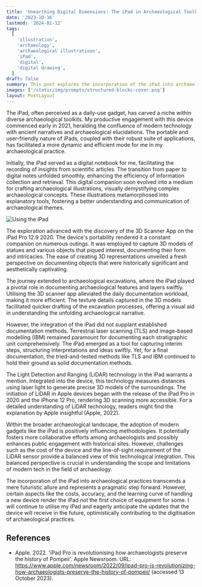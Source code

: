 ```yaml
---
title: 'Unearthing Digital Dimensions: The iPad in Archaeological Toolkits'
date: '2023-10-16'
lastmod: '2024-01-12'
tags:
  [
    'illustration',
    'archaeology',
    'archaeological illustratioon',
    'iPad',
    'digital',
    'digital drawing',
  ]
draft: false
summary: This post explores the incorporation of the iPad into archaeological practices, focusing on personal experiences and the broader implications for the field.
images: ['/static/img/prompts/structured-blocks-cover.png']
layout: PostLayout
---
```


The iPad, often perceived as a daily-use gadget, has carved a niche within diverse archaeological toolkits. My productive engagement with this device commenced early in 2021, heralding the confluence of modern technology with ancient narratives and archaeological elucidations. The portable and user-friendly nature of iPads, coupled with their robust suite of applications, has facilitated a more dynamic and efficient mode for me in my archaeological practice.

Initially, the iPad served as a digital notebook for me, facilitating the recording of insights from scientific articles. The transition from paper to digital notes unfolded smoothly, enhancing the efficiency of information collection and retrieval. This digital companion soon evolved into a medium for crafting archaeological illustrations, visually demystifying complex archaeological concepts. These illustrations metamorphosed into explanatory tools, fostering a better understanding and communication of archaeological themes.

![Using the iPad](/static/img/blog/iPadInArchaeology/ipadInArchaeology.jpg)

The exploration advanced with the discovery of the 3D Scanner App on the iPad Pro 12.9 2020. The device's portability rendered it a constant companion on numerous outings. It was employed to capture 3D models of statues and various objects that piqued interest, documenting their form and intricacies. The ease of creating 3D representations unveiled a fresh perspective on documenting objects that were historically significant and aesthetically captivating.

The journey extended to archaeological excavations, where the iPad played a pivotal role in documenting archaeological features and layers swiftly. Utilising the 3D scanner app alleviated the daily documentation workload, making it more efficient. The texture details captured in the 3D models facilitated quicker drafting of the excavation processes, offering a visual aid in understanding the unfolding archaeological narrative.

However, the integration of the iPad did not supplant established documentation methods. Terrestrial laser scanning (TLS) and image-based modelling (IBM) remained paramount for documenting each stratigraphic unit comprehensively. The iPad emerged as a tool for capturing interim steps, structuring interpretations and ideas swiftly. Yet, for a final documentation, the tried-and-tested methods like TLS and IBM continued to hold their ground as solid documentation methods.

The Light Detection and Ranging (LiDAR) technology in the iPad warrants a mention. Integrated into the device, this technology measures distances using laser light to generate precise 3D models of the surroundings. The initiation of LiDAR in Apple devices began with the release of the iPad Pro in 2020 and the iPhone 12 Pro, rendering 3D scanning more accessible. For a detailed understanding of LiDAR technology, readers might find the explanation by Apple insightful (Apple, 2022).

Within the broader archaeological landscape, the adoption of modern gadgets like the iPad is positively influencing methodologies. It potentially fosters more collaborative efforts among archaeologists and possibly enhances public engagement with historical sites. However, challenges such as the cost of the device and the line-of-sight requirement of the LiDAR sensor provide a balanced view of this technological integration. This balanced perspective is crucial in understanding the scope and limitations of modern tech in the field of archaeology.

The incorporation of the iPad into archaeological practices transcends a mere futuristic allure and represents a pragmatic step forward. However, certain aspects like the costs, accuracy, and the learning curve of handling a new device render the iPad not the first choice of equipment for some. I will continue to utilise my iPad and eagerly anticipate the updates that the device will receive in the future, optimistically contributing to the digitisation of archaeological practices.

## References

- Apple. 2022. 'iPad Pro is revolutionising how archaeologists preserve the history of Pompeii'. Apple Newsroom. URL: https://www.apple.com/newsroom/2022/09/ipad-pro-is-revolutionizing-how-archaeologists-preserve-the-history-of-pompeii/ (accessed 13 October 2023).
